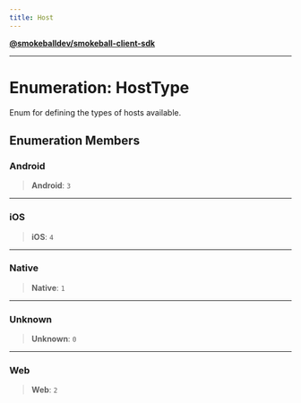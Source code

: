 ```yaml
---
title: Host
---
```

[**@smokeballdev/smokeball-client-sdk**](./../../../../README)

***

# Enumeration: HostType

Enum for defining the types of hosts available.

## Enumeration Members

### Android

> **Android**: `3`

***

### iOS

> **iOS**: `4`

***

### Native

> **Native**: `1`

***

### Unknown

> **Unknown**: `0`

***

### Web

> **Web**: `2`
